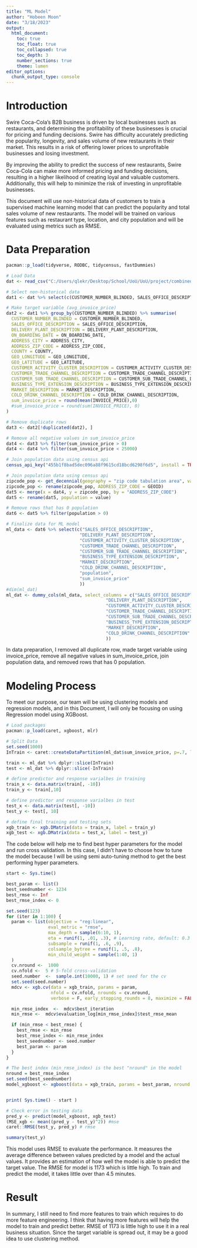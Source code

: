 ---
title: "ML Model"
author: "Hobeen Moon"
date: "3/18/2023"
output:
  html_document:
    toc: true
    toc_float: true
    toc_collapsed: true
    toc_depth: 3
    number_sections: true
    theme: lumen
editor_options: 
  chunk_output_type: console
---
# Introduction
Swire Coca-Cola's B2B business is driven by local businesses such as restaurants, and determining the profitability of these businesses is crucial for pricing and funding decisions. Swire has difficulty accurately predicting the popularity, longevity, and sales volume of new restaurants in their market. This results in a risk of offering lower prices to unprofitable businesses and losing investment.

By improving the ability to predict the success of new restaurants, Swire Coca-Cola can make more informed pricing and funding decisions, resulting in a higher likelihood of creating loyal and valuable customers. Additionally, this will help to minimize the risk of investing in unprofitable businesses.

This document will use non-historical data of customers to train a supervised machine learning model that can predict the popularity and total sales volume of new restaurants. The model will be trained on various features such as restaurant type, location, and city population and will be evaluated using metrics such as RMSE.

# Data Preparation
```{r, warning=FALSE, message = FALSE}
pacman::p_load(tidyverse, RODBC, tidycensus, fastDummies)

# Load Data
dat <- read_csv("C:/Users/qlekr/Desktop/School/UoU/UoU/project/combined_data.csv")

# Select non-historical data
dat1 <- dat %>% select(c(CUSTOMER_NUMBER_BLINDED, SALES_OFFICE_DESCRIPTION, DELIVERY_PLANT_DESCRIPTION, ON_BOARDING_DATE, ADDRESS_CITY, ADDRESS_ZIP_CODE, COUNTY, GEO_LONGITUDE, GEO_LATITUDE, CUSTOMER_ACTIVITY_CLUSTER_DESCRIPTION, CUSTOMER_TRADE_CHANNEL_DESCRIPTION, CUSTOMER_SUB_TRADE_CHANNEL_DESCRIPTION, BUSINESS_TYPE_EXTENSION_DESCRIPTION, MARKET_DESCRIPTION, COLD_DRINK_CHANNEL_DESCRIPTION, INVOICE_PRICE))

# Make target variable (avg_invoice_price)
dat2 <- dat1 %>% group_by(CUSTOMER_NUMBER_BLINDED) %>% summarise(
  CUSTOMER_NUMBER_BLINDED = CUSTOMER_NUMBER_BLINDED, 
  SALES_OFFICE_DESCRIPTION = SALES_OFFICE_DESCRIPTION, 
  DELIVERY_PLANT_DESCRIPTION = DELIVERY_PLANT_DESCRIPTION, 
  ON_BOARDING_DATE = ON_BOARDING_DATE, 
  ADDRESS_CITY = ADDRESS_CITY, 
  ADDRESS_ZIP_CODE = ADDRESS_ZIP_CODE, 
  COUNTY = COUNTY, 
  GEO_LONGITUDE = GEO_LONGITUDE, 
  GEO_LATITUDE = GEO_LATITUDE, 
  CUSTOMER_ACTIVITY_CLUSTER_DESCRIPTION = CUSTOMER_ACTIVITY_CLUSTER_DESCRIPTION, 
  CUSTOMER_TRADE_CHANNEL_DESCRIPTION = CUSTOMER_TRADE_CHANNEL_DESCRIPTION, 
  CUSTOMER_SUB_TRADE_CHANNEL_DESCRIPTION = CUSTOMER_SUB_TRADE_CHANNEL_DESCRIPTION, 
  BUSINESS_TYPE_EXTENSION_DESCRIPTION = BUSINESS_TYPE_EXTENSION_DESCRIPTION, 
  MARKET_DESCRIPTION = MARKET_DESCRIPTION, 
  COLD_DRINK_CHANNEL_DESCRIPTION = COLD_DRINK_CHANNEL_DESCRIPTION,
  sum_invoice_price = round(mean(INVOICE_PRICE),0)
  #sum_invoice_price = round(sum(INVOICE_PRICE), 0)
) 

# Remove duplicate rows
dat3 <- dat2[!duplicated(dat2), ]

# Remove all negative values in sum_invoice_price
dat4 <- dat3 %>% filter(sum_invoice_price > 0)
dat4 <- dat4 %>% filter(sum_invoice_price < 25000)
```


```{r, warning=FALSE, message = FALSE, include=FALSE}
# Join population data using census api
census_api_key("455b1f8bad5dec096a88f9615cd18bcd6298f6d5", install = TRUE, overwrite = TRUE)
```


```{r, warning=FALSE, message = FALSE}
# Join population data using census api
zipcode_pop <- get_decennial(geography = "zip code tabulation area", variables = "P005003") %>% select(c("GEOID", "value"))
zipcode_pop <- rename(zipcode_pop, ADDRESS_ZIP_CODE = GEOID)
dat5 <- merge(x = dat4, y = zipcode_pop, by = "ADDRESS_ZIP_CODE")
dat5 <- rename(dat5, population = value)

# Remove rows that has 0 population
dat6 <- dat5 %>% filter(population > 0)

# Finalize data for ML model
ml_data <- dat6 %>% select(c("SALES_OFFICE_DESCRIPTION",
                            "DELIVERY_PLANT_DESCRIPTION",
                            "CUSTOMER_ACTIVITY_CLUSTER_DESCRIPTION",
                            "CUSTOMER_TRADE_CHANNEL_DESCRIPTION",
                            "CUSTOMER_SUB_TRADE_CHANNEL_DESCRIPTION", 
                            "BUSINESS_TYPE_EXTENSION_DESCRIPTION",
                            "MARKET_DESCRIPTION",
                            "COLD_DRINK_CHANNEL_DESCRIPTION",
                            "population",
                            "sum_invoice_price"
                            ))
#dim(ml_dat)
ml_dat <- dummy_cols(ml_data, select_columns = c("SALES_OFFICE_DESCRIPTION",
                                      "DELIVERY_PLANT_DESCRIPTION",
                                      "CUSTOMER_ACTIVITY_CLUSTER_DESCRIPTION",
                                      "CUSTOMER_TRADE_CHANNEL_DESCRIPTION",
                                      "CUSTOMER_SUB_TRADE_CHANNEL_DESCRIPTION", 
                                      "BUSINESS_TYPE_EXTENSION_DESCRIPTION",
                                      "MARKET_DESCRIPTION",
                                      "COLD_DRINK_CHANNEL_DESCRIPTION"
                                      ))
```
In data preparation, I removed all duplicate row, made target variable using invoice_price, remove all negative values in sum_invoice_price, join population data, and removed rows that has 0 population. 

# Modeling Process
To meet our purpose, our team will be using clustering models and regression models, and in this Document, I will only be focusing on using Regression model using XGBoost.
```{r, warning=FALSE, message = FALSE}
# Load packages
pacman::p_load(caret, xgboost, mlr)

# Split Data
set.seed(1000)
InTrain <- caret::createDataPartition(ml_dat$sum_invoice_price, p=.7, list = F)

train <- ml_dat %>% dplyr::slice(InTrain)
test <- ml_dat %>% dplyr::slice(-InTrain)

# define predictor and response varialbes in training 
train_x <- data.matrix(train[, -10])
train_y <- train[,10]

# define predictor and response varialbes in test 
test_x <- data.matrix(test[, -10])
test_y <- test[, 10]

# define final training and testing sets
xgb_train <- xgb.DMatrix(data = train_x, label = train_y)
xgb_test <- xgb.DMatrix(data = test_x, label = test_y)
```

The code below will help me to find best hyper parameters for the model and run cross validation. In this case, I didn't have to choose how to tune the model because I will be using semi auto-tuning method to get the best performing hyper parameters. 
```{r, warning=FALSE, message = FALSE, results='hide'}
start <- Sys.time()

best_param <- list()
best_seednumber <- 1234
best_rmse <- Inf
best_rmse_index <- 0

set.seed(123)
for (iter in 1:100) {
  param <- list(objective = "reg:linear",
                eval_metric = "rmse",
                max_depth = sample(6:10, 1),
                eta = runif(1, .01, .3), # Learning rate, default: 0.3
                subsample = runif(1, .6, .9),
                colsample_bytree = runif(1, .5, .8), 
                min_child_weight = sample(1:40, 1)
  )
  cv.nround <-  1000
  cv.nfold <-  5 # 5-fold cross-validation
  seed.number  <-  sample.int(10000, 1) # set seed for the cv
  set.seed(seed.number)
  mdcv <- xgb.cv(data = xgb_train, params = param,  
                 nfold = cv.nfold, nrounds = cv.nround,
                 verbose = F, early_stopping_rounds = 8, maximize = FALSE)

  min_rmse_index  <-  mdcv$best_iteration
  min_rmse <-  mdcv$evaluation_log[min_rmse_index]$test_rmse_mean

  if (min_rmse < best_rmse) {
    best_rmse <- min_rmse
    best_rmse_index <- min_rmse_index
    best_seednumber <- seed.number
    best_param <- param
  }
}

# The best index (min_rmse_index) is the best "nround" in the model
nround = best_rmse_index
set.seed(best_seednumber)
model_xgboost <- xgboost(data = xgb_train, params = best_param, nround = nround, verbose = F)


print( Sys.time() - start )
```

```{r, warning=FALSE, message = FALSE}
# Check error in testing data
pred_y <- predict(model_xgboost, xgb_test)
(MSE_xgb <- mean((pred_y - test_y)^2)) #mse
caret::RMSE(test_y, pred_y) # rmse

summary(test_y)
```

This model uses RMSE to evaluate the performance. It measures the average difference between values predicted by a model and the actual values. It provides an estimation of how well the model is able to predict the target value.
The RMSE for model is 1173 which is little high. To train and predict the model, it takes little over than 4.5 minutes.


# Result
In summary, I still need to find more features to train which requires to do more feature engineering. I think that having more features will help the model to train and predict better.
RMSE of 1173 is little high to use it in a real business situation. Since the target variable is spread out, it may be a good idea to use clustering method. 


